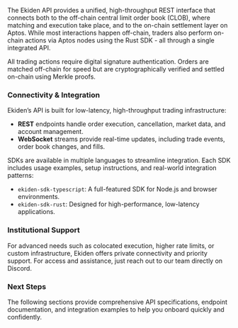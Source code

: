 The Ekiden API provides a unified, high-throughput REST interface that connects both to the off-chain central limit order book (CLOB), where matching and execution take place, and to the on-chain settlement layer on Aptos. While most interactions happen off-chain, traders also perform on-chain actions via Aptos nodes using the Rust SDK - all through a single integrated API. 

All trading actions require digital signature authentication. Orders are matched off-chain for speed but are cryptographically verified and settled on-chain using Merkle proofs.

### **Connectivity & Integration**

Ekiden’s API is built for low-latency, high-throughput trading infrastructure:

- **REST** endpoints handle order execution, cancellation, market data, and account management.
- **WebSocket** streams provide real-time updates, including trade events, order book changes, and fills.

SDKs are available in multiple languages to streamline integration. Each SDK includes usage examples, setup instructions, and real-world integration patterns:

- `ekiden-sdk-typescript`: A full-featured SDK for Node.js and browser environments.
- `ekiden-sdk-rust`: Designed for high-performance, low-latency applications.

### **Institutional Support**

For advanced needs such as colocated execution, higher rate limits, or custom infrastructure, Ekiden offers private connectivity and priority support. For access and assistance, just reach out to our team directly on Discord.

### **Next Steps**

The following sections provide comprehensive API specifications, endpoint documentation, and integration examples to help you onboard quickly and confidently.